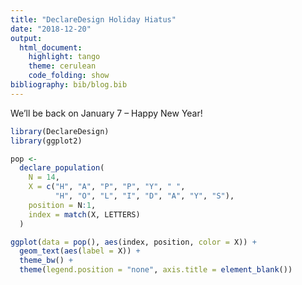 ```yaml
---
title: "DeclareDesign Holiday Hiatus"
date: "2018-12-20"
output:
  html_document:
    highlight: tango
    theme: cerulean
    code_folding: show
bibliography: bib/blog.bib  
---
```


We'll be back on January 7 -- Happy New Year!

```r
library(DeclareDesign)
library(ggplot2)

pop <-
  declare_population(
    N = 14,
    X = c("H", "A", "P", "P", "Y", " ", 
          "H", "O", "L", "I", "D", "A", "Y", "S"),
    position = N:1,
    index = match(X, LETTERS)
  )

ggplot(data = pop(), aes(index, position, color = X)) +
  geom_text(aes(label = X)) +
  theme_bw() +
  theme(legend.position = "none", axis.title = element_blank())
```


